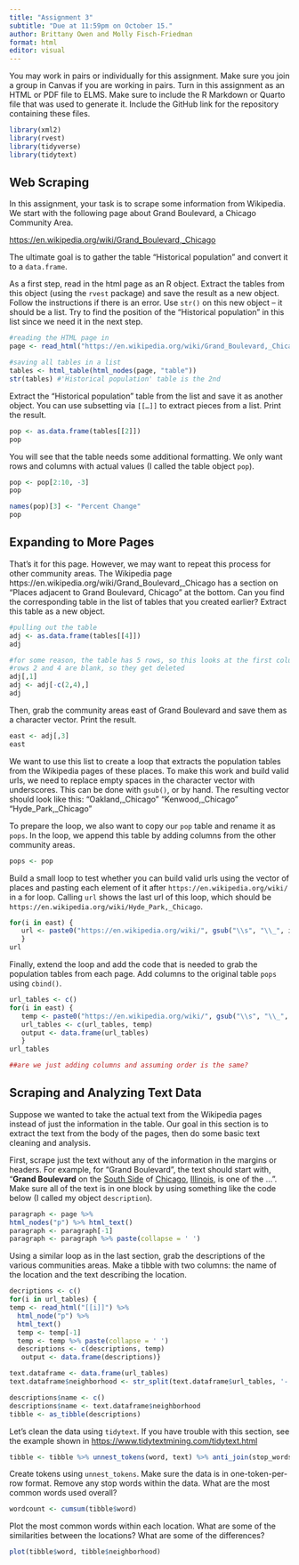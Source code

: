 ```yaml
---
title: "Assignment 3"
subtitle: "Due at 11:59pm on October 15."
author: Brittany Owen and Molly Fisch-Friedman
format: html
editor: visual
---
```


You may work in pairs or individually for this assignment. Make sure you join a group in Canvas if you are working in pairs. Turn in this assignment as an HTML or PDF file to ELMS. Make sure to include the R Markdown or Quarto file that was used to generate it. Include the GitHub link for the repository containing these files.

```r
library(xml2)
library(rvest)
library(tidyverse)
library(tidytext)
```

## Web Scraping

In this assignment, your task is to scrape some information from Wikipedia. We start with the following page about Grand Boulevard, a Chicago Community Area.

<https://en.wikipedia.org/wiki/Grand_Boulevard,_Chicago>

The ultimate goal is to gather the table "Historical population" and convert it to a `data.frame`.

As a first step, read in the html page as an R object. Extract the tables from this object (using the `rvest` package) and save the result as a new object. Follow the instructions if there is an error. Use `str()` on this new object -- it should be a list. Try to find the position of the "Historical population" in this list since we need it in the next step.

```r
#reading the HTML page in
page <- read_html("https://en.wikipedia.org/wiki/Grand_Boulevard,_Chicago")

#saving all tables in a list
tables <- html_table(html_nodes(page, "table"))
str(tables) #'Historical population' table is the 2nd

```

Extract the "Historical population" table from the list and save it as another object. You can use subsetting via `[[…]]` to extract pieces from a list. Print the result.

```r
pop <- as.data.frame(tables[[2]])
pop
```

You will see that the table needs some additional formatting. We only want rows and columns with actual values (I called the table object `pop`).

```r
pop <- pop[2:10, -3]
pop

names(pop)[3] <- "Percent Change"
pop
```

## Expanding to More Pages

That's it for this page. However, we may want to repeat this process for other community areas. The Wikipedia page https://en.wikipedia.org/wiki/Grand_Boulevard,\_Chicago has a section on "Places adjacent to Grand Boulevard, Chicago" at the bottom. Can you find the corresponding table in the list of tables that you created earlier? Extract this table as a new object.

```r
#pulling out the table
adj <- as.data.frame(tables[[4]])
adj

#for some reason, the table has 5 rows, so this looks at the first column
#rows 2 and 4 are blank, so they get deleted
adj[,1]
adj <- adj[-c(2,4),]
adj
```

Then, grab the community areas east of Grand Boulevard and save them as a character vector. Print the result.

```r
east <- adj[,3]
east
```

We want to use this list to create a loop that extracts the population tables from the Wikipedia pages of these places. To make this work and build valid urls, we need to replace empty spaces in the character vector with underscores. This can be done with `gsub()`, or by hand. The resulting vector should look like this: "Oakland,\_Chicago" "Kenwood,\_Chicago" "Hyde_Park,\_Chicago"

To prepare the loop, we also want to copy our `pop` table and rename it as `pops`. In the loop, we append this table by adding columns from the other community areas.

```r
pops <- pop
```

Build a small loop to test whether you can build valid urls using the vector of places and pasting each element of it after `https://en.wikipedia.org/wiki/` in a for loop. Calling `url` shows the last url of this loop, which should be `https://en.wikipedia.org/wiki/Hyde_Park,_Chicago`.

```r
for(i in east) {
   url <- paste0("https://en.wikipedia.org/wiki/", gsub("\\s", "\\_", i))
   }
url
```

Finally, extend the loop and add the code that is needed to grab the population tables from each page. Add columns to the original table `pops` using `cbind()`.

```r
url_tables <- c()
for(i in east) {
   temp <- paste0("https://en.wikipedia.org/wiki/", gsub("\\s", "\\_", i))
   url_tables <- c(url_tables, temp)
   output <- data.frame(url_tables)
   }
url_tables

##are we just adding columns and assuming order is the same?
```

## Scraping and Analyzing Text Data

Suppose we wanted to take the actual text from the Wikipedia pages instead of just the information in the table. Our goal in this section is to extract the text from the body of the pages, then do some basic text cleaning and analysis.

First, scrape just the text without any of the information in the margins or headers. For example, for "Grand Boulevard", the text should start with, "**Grand Boulevard** on the [South Side](https://en.wikipedia.org/wiki/South_Side,_Chicago "South Side, Chicago") of [Chicago](https://en.wikipedia.org/wiki/Chicago "Chicago"), [Illinois](https://en.wikipedia.org/wiki/Illinois "Illinois"), is one of the ...". Make sure all of the text is in one block by using something like the code below (I called my object `description`).

```r
paragraph <- page %>%
html_nodes("p") %>% html_text()
paragraph <- paragraph[-1]
paragraph <- paragraph %>% paste(collapse = ' ')

```

Using a similar loop as in the last section, grab the descriptions of the various communities areas. Make a tibble with two columns: the name of the location and the text describing the location.

```r
decriptions <- c()
for(i in url_tables) {
temp <- read_html("[[i]]") %>% 
  html_node("p") %>% 
  html_text() 
  temp <- temp[-1]
  temp <- temp %>% paste(collapse = ' ')
  descriptions <- c(descriptions, temp)
   output <- data.frame(descriptions)}

text.dataframe <- data.frame(url_tables)
text.dataframe$neighborhood <- str_split(text.dataframe$url_tables, '-', simplify = TRUE)

descriptions$name <- c()
descriptions$name <- text.dataframe$neighborhood
tibble <- as_tibble(descriptions)
```

Let's clean the data using `tidytext`. If you have trouble with this section, see the example shown in <https://www.tidytextmining.com/tidytext.html>

```r

tibble <- tibble %>% unnest_tokens(word, text) %>% anti_join(stop_words)

```

Create tokens using `unnest_tokens`. Make sure the data is in one-token-per-row format. Remove any stop words within the data. What are the most common words used overall?

```r
wordcount <- cumsum(tibble$word)
```

Plot the most common words within each location. What are some of the similarities between the locations? What are some of the differences?

```r
plot(tibble$word, tibble$neighborhood)
```
